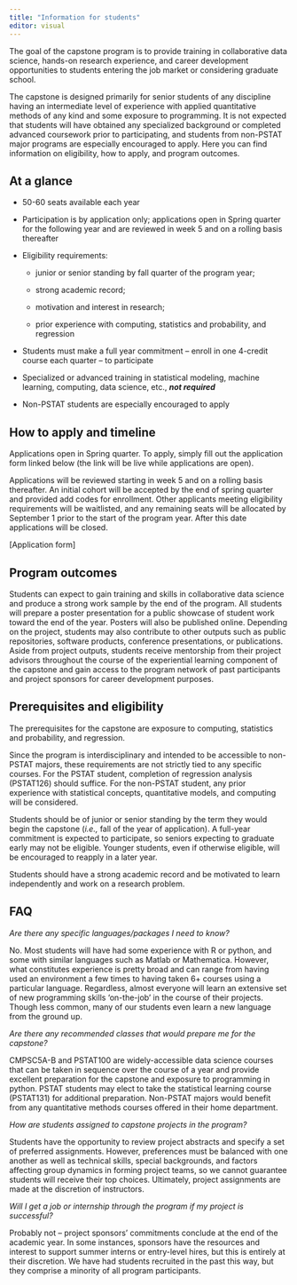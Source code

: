 ```yaml
---
title: "Information for students"
editor: visual
---
```


The goal of the capstone program is to provide training in collaborative data science, hands-on research experience, and career development opportunities to students entering the job market or considering graduate school.

The capstone is designed primarily for senior students of any discipline having an intermediate level of experience with applied quantitative methods of any kind and some exposure to programming. It is not expected that students will have obtained any specialized background or completed advanced coursework prior to participating, and students from non-PSTAT major programs are especially encouraged to apply. Here you can find information on eligibility, how to apply, and program outcomes.

::: callout-note
## At a glance

-   50-60 seats available each year

-   Participation is by application only; applications open in Spring quarter for the following year and are reviewed in week 5 and on a rolling basis thereafter

-   Eligibility requirements:

    -   junior or senior standing by fall quarter of the program year;

    -   strong academic record;

    -   motivation and interest in research;

    -   prior experience with computing, statistics and probability, and regression

-   Students must make a full year commitment -- enroll in one 4-credit course each quarter -- to participate

-   Specialized or advanced training in statistical modeling, machine learning, computing, data science, etc., ***not required***

-   Non-PSTAT students are especially encouraged to apply
:::

## How to apply and timeline

Applications open in Spring quarter. To apply, simply fill out the application form linked below (the link will be live while applications are open).

Applications will be reviewed starting in week 5 and on a rolling basis thereafter. An initial cohort will be accepted by the end of spring quarter and provided add codes for enrollment. Other applicants meeting eligibility requirements will be waitlisted, and any remaining seats will be allocated by September 1 prior to the start of the program year. After this date applications will be closed.

\[Application form\]

## Program outcomes

Students can expect to gain training and skills in collaborative data science and produce a strong work sample by the end of the program. All students will prepare a poster presentation for a public showcase of student work toward the end of the year. Posters will also be published online. Depending on the project, students may also contribute to other outputs such as public repositories, software products, conference presentations, or publications. Aside from project outputs, students receive mentorship from their project advisors throughout the course of the experiential learning component of the capstone and gain access to the program network of past participants and project sponsors for career development purposes.

## Prerequisites and eligibility

The prerequisites for the capstone are exposure to computing, statistics and probability, and regression.

Since the program is interdisciplinary and intended to be accessible to non-PSTAT majors, these requirements are not strictly tied to any specific courses. For the PSTAT student, completion of regression analysis (PSTAT126) should suffice. For the non-PSTAT student, any prior experience with statistical concepts, quantitative models, and computing will be considered.

Students should be of junior or senior standing by the term they would begin the capstone (*i.e.,* fall of the year of application). A full-year commitment is expected to participate, so seniors expecting to graduate early may not be eligible. Younger students, even if otherwise eligible, will be encouraged to reapply in a later year.

Students should have a strong academic record and be motivated to learn independently and work on a research problem.

## FAQ

*Are there any specific languages/packages I need to know?*

No. Most students will have had some experience with R or python, and some with similar languages such as Matlab or Mathematica. However, what constitutes experience is pretty broad and can range from having used an environment a few times to having taken 6+ courses using a particular language. Regardless, almost everyone will learn an extensive set of new programming skills 'on-the-job' in the course of their projects. Though less common, many of our students even learn a new language from the ground up.

*Are there any recommended classes that would prepare me for the capstone?*

CMPSC5A-B and PSTAT100 are widely-accessible data science courses that can be taken in sequence over the course of a year and provide excellent preparation for the capstone and exposure to programming in python. PSTAT students may elect to take the statistical learning course (PSTAT131) for additional preparation. Non-PSTAT majors would benefit from any quantitative methods courses offered in their home department.

*How are students assigned to capstone projects in the program?*

Students have the opportunity to review project abstracts and specify a set of preferred assignments. However, preferences must be balanced with one another as well as technical skills, special backgrounds, and factors affecting group dynamics in forming project teams, so we cannot guarantee students will receive their top choices. Ultimately, project assignments are made at the discretion of instructors.

*Will I get a job or internship through the program if my project is successful?*

Probably not -- project sponsors' commitments conclude at the end of the academic year. In some instances, sponsors have the resources and interest to support summer interns or entry-level hires, but this is entirely at their discretion. We have had students recruited in the past this way, but they comprise a minority of all program participants.
